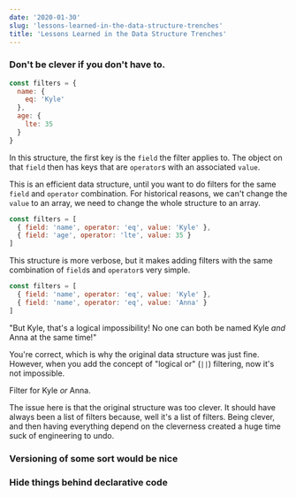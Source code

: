 ```yaml
---
date: '2020-01-30'
slug: 'lessons-learned-in-the-data-structure-trenches'
title: 'Lessons Learned in the Data Structure Trenches'
---
```


### Don't be clever if you don't have to.

```javascript
const filters = {
  name: {
    eq: 'Kyle'
  },
  age: {
    lte: 35
  }
}
```

In this structure, the first key is the `field` the filter applies to. The object on that `field` then has keys that are `operator`s with an associated `value`.

This is an efficient data structure, until you want to do filters for the same `field` and `operator` combination. For historical reasons, we can't change the `value` to an array, we need to change the whole structure to an array.

```javascript
const filters = [
  { field: 'name', operator: 'eq', value: 'Kyle' },
  { field: 'age', operator: 'lte', value: 35 }
]
```

This structure is more verbose, but it makes adding filters with the same combination of `field`s and `operator`s very simple.

```javascript
const filters = [
  { field: 'name', operator: 'eq', value: 'Kyle' },
  { field: 'name', operator: 'eq', value: 'Anna' }
]
```

"But Kyle, that's a logical impossibility! No one can both be named Kyle _and_ Anna at the same time!"

You're correct, which is why the original data structure was just fine. However, when you add the concept of "logical or" (`||`) filtering, now it's not impossible.

Filter for Kyle _or_ Anna.

The issue here is that the original structure was too clever. It should have always been a list of filters because, well it's a list of filters. Being clever, and then having everything depend on the cleverness created a huge time suck of engineering to undo.

### Versioning of some sort would be nice

### Hide things behind declarative code
